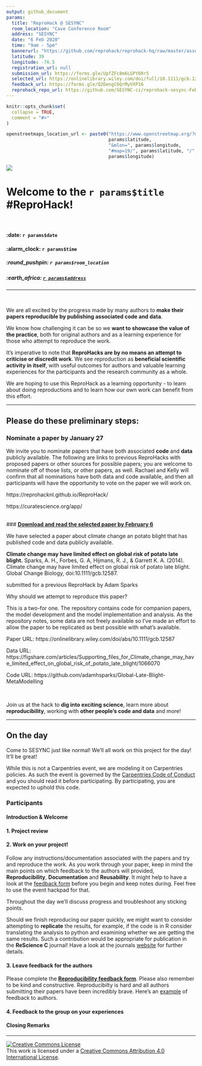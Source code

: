 ```yaml
---
output: github_document
params: 
  title: "ReproHack @ SESYNC"
  room_location: "Cave Conference Room"
  address: "SESYNC"
  date: "6 Feb 2020"
  time: "9am - 5pm"
  bannerurl: "https://github.com/reprohack/reprohack-hq/raw/master/assets/reprohack-banner.png"
  latitude: 39
  longitude: -76.5
  registration_url: null
  submission_url: https://forms.gle/UpfZFc8m6LGPY6Rr5
  selected_url: https://onlinelibrary.wiley.com/doi/full/10.1111/gcb.12587
  feedback_url: https://forms.gle/Q2DengC6QrMyVXP16
  reprohack_repo_url: https://github.com/SESYNC-ci/reprohack-sesync-Feb-6-2020
---
```


<!-- README.md is generated from README.Rmd. Please edit that file -->

```r
knitr::opts_chunk$set(
  collapse = TRUE,
  comment = "#>"
)
```

```r
openstreetmaps_location_url <- paste0("https://www.openstreetmap.org/?mlat=",
                                      params$latitude,
                                      "&mlon=", params$longitude,
                                      "#map=19/", params$latitude, "/",
                                      params$longitude)
```


![](`r params$bannerurl`)

# Welcome to the **`r params$title` #ReproHack**!

<br>

#### :date: **`r params$date`**
#### :alarm_clock: **`r params$time`**

##### :round_pushpin: **`r params$room_location`**
##### :earth_africa: [**`r params$address`**](`r openstreetmaps_location_url`)
  

***


<br>

We are all excited by the progress made by many authors to **make their papers reproducible by publishing associated code and data**. 

We know how challenging it can be so we **want to showcase the value of the practice**, both for original authors and as a learning experience for those who attempt to reproduce the work.

It's imperative to note that  **ReproHacks are by no means an attempt to criticise or discredit work**. We see reproduction as **beneficial scientific activity in itself**, with useful outcomes for authors and valuable learning experiences for the participants and the research community as a whole.

We are hoping to use this ReproHack as a learning opportunity - to learn about doing reproductions and to learn how our own work can benefit from this effort.


***

## **Please do these preliminary steps:**

### **Nominate a paper by January 27**

We invite you to nominate papers that have both associated **code** and **data** publicly available. The following are links to previous ReproHacks with proposed papers or other sources for possible papers; you are welcome to nominate off of those lists, or other papers, as well. Rachael and Kelly will confirm that all nominations have both data and code available, and then all participants will have the opportunity to vote on the paper we will work on.

https://reprohacknl.github.io/ReproHack/

https://curatescience.org/app/

<br>
### **[Download and read the selected paper by February 6](`r params$selected_url`)**

We have selected a paper about climate change an potato blight that has published code and data publicly available.

**Climate change may have limited effect on global risk of potato late blight.**
Sparks, A. H., Forbes, G. A, Hijmans, R. J., & Garrett K. A. (2014). Climate change may have limited effect on global risk of potato late blight. Global Change Biology, doi:10.1111/gcb.12587.

submitted for a previous ReproHack by Adam Sparks

Why should we attempt to reproduce this paper?

This is a two-for one. The repository contains code for companion papers, the model development and the model implementation and analysis. As the repository notes, some data are not freely available so I’ve made an effort to allow the paper to be replicated as best possible with what’s available.

Paper URL: https://onlinelibrary.wiley.com/doi/abs/10.1111/gcb.12587

Data URL: https://figshare.com/articles/Supporting_files_for_Climate_change_may_have_limited_effect_on_global_risk_of_potato_late_blight/1066070

Code URL: https://github.com/adamhsparks/Global-Late-Blight-MetaModelling

<br>


Join us at the hack to **dig into exciting science**, learn more about **reproducibility**, working with **other people's code and data** and more!

***

## **On the day**

Come to SESYNC just like normal! We'll all work on this project for the day! It'll be great!

While this is not a Carpentries event, we are modeling it on Carpentries policies. As such the event is governed by the [Carpentries Code of Conduct](https://docs.carpentries.org/topic_folders/policies/code-of-conduct.html) and you should read it before participating. By participating, you are expected to uphold this code.



### **Participants**

#### **Introduction & Welcome** 

#### **1. Project review**

#### **2. Work on your project!**

Follow any instructions/documentation associated with the papers and try and reproduce the work. As you work through your paper, keep in mind the main points on which feedback to the authors will provided, **Reproducibility**, **Documentation** and **Reusability**. It might help to have a look at the [feedback form](`r params$feedback_url`) before you begin and keep notes during. Feel free to use the event hackpad for that.

Throughout the day we'll discuss progress and troubleshoot any sticking points. 

Should we finish reproducing our paper quickly, we might want to consider attempting to **replicate** the results, for example, if the code is in R consider translating the analysis to python and examining whether we are getting the same results. Such a contribution would be appropriate for publication in the **ReScience C** journal! Have a look at the journals [website](http://rescience.github.io/write/) for further details. 


#### **3. Leave feedback for the authors**

Please complete the [**Reproducibility feedback form**](`r params$feedback_url`). Please also remember to be kind and constructive. Reproducibilty is hard and all authors submitting their papers have been incredibly brave. Here's an [example](https://github.com/annakrystalli/write-ups/blob/master/assets/OpenCon_ReproHack%20feedback_form.pdf) of feedback to authors.


#### **4. Feedback to the group on your experiences**

#### **Closing Remarks**

***

<a rel="license" href="http://creativecommons.org/licenses/by/4.0/"><img alt="Creative Commons License" style="border-width:0" src="https://i.creativecommons.org/l/by/4.0/88x31.png" /></a><br />This work is licensed under a <a rel="license" href="http://creativecommons.org/licenses/by/4.0/">Creative Commons Attribution 4.0 International License</a>.
